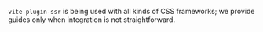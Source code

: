 
`vite-plugin-ssr` is being used with all kinds of CSS frameworks; we provide guides only when integration is not straightforward.

<Integration toolTypeName="CSS framework" />
